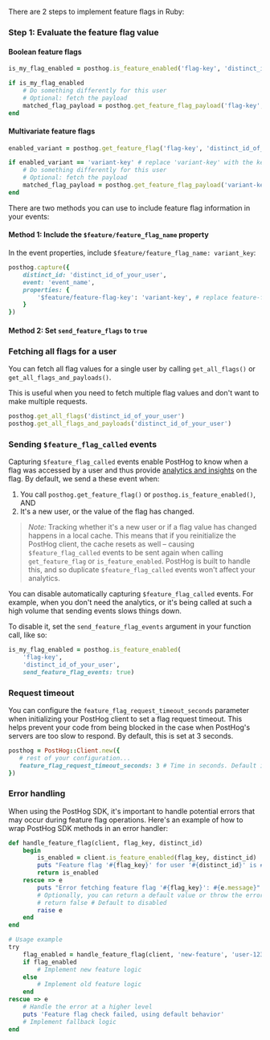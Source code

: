 There are 2 steps to implement feature flags in Ruby:

### Step 1: Evaluate the feature flag value

#### Boolean feature flags

```ruby
is_my_flag_enabled = posthog.is_feature_enabled('flag-key', 'distinct_id_of_your_user')

if is_my_flag_enabled
    # Do something differently for this user
    # Optional: fetch the payload
    matched_flag_payload = posthog.get_feature_flag_payload('flag-key', 'distinct_id_of_your_user')
end
```

#### Multivariate feature flags

```ruby
enabled_variant = posthog.get_feature_flag('flag-key', 'distinct_id_of_your_user')

if enabled_variant == 'variant-key' # replace 'variant-key' with the key of your variant
    # Do something differently for this user
    # Optional: fetch the payload
    matched_flag_payload = posthog.get_feature_flag_payload('variant-key', 'distinct_id_of_your_user')
end
```


<IncludePropertyInEvents />

There are two methods you can use to include feature flag information in your events:

#### Method 1: Include the `$feature/feature_flag_name` property

 In the event properties, include `$feature/feature_flag_name: variant_key`:

```ruby
posthog.capture({
    distinct_id: 'distinct_id_of_your_user',
    event: 'event_name',
    properties: {
        '$feature/feature-flag-key': 'variant-key', # replace feature-flag-key with your flag key. Replace 'variant-key' with the key of your variant
    }
})
```

#### Method 2: Set `send_feature_flags` to `true`


<RubySetSendFeatureFlagsTrue />

### Fetching all flags for a user

You can fetch all flag values for a single user by calling `get_all_flags()` or `get_all_flags_and_payloads()`.

This is useful when you need to fetch multiple flag values and don't want to make multiple requests.

```ruby  
posthog.get_all_flags('distinct_id_of_your_user')
posthog.get_all_flags_and_payloads('distinct_id_of_your_user') 
```

### Sending `$feature_flag_called` events

Capturing `$feature_flag_called` events enable PostHog to know when a flag was accessed by a user and thus provide [analytics and insights](/docs/product-analytics/insights) on the flag. By default, we send a these event when:

1. You call `posthog.get_feature_flag()` or `posthog.is_feature_enabled()`, AND 
2. It's a new user, or the value of the flag has changed. 

> *Note:* Tracking whether it's a new user or if a flag value has changed happens in a local cache. This means that if you reinitialize the PostHog client, the cache resets as well – causing `$feature_flag_called` events to be sent again when calling `get_feature_flag` or `is_feature_enabled`. PostHog is built to handle this, and so duplicate `$feature_flag_called` events won't affect your analytics.

You can disable automatically capturing `$feature_flag_called` events. For example, when you don't need the analytics, or it's being called at such a high volume that sending events slows things down.

To disable it, set the `send_feature_flag_events` argument in your function call, like so:

```ruby
is_my_flag_enabled = posthog.is_feature_enabled(
    'flag-key', 
    'distinct_id_of_your_user', 
    send_feature_flag_events: true)
```


<RubyOverrideServerProperties />

### Request timeout

You can configure the `feature_flag_request_timeout_seconds` parameter when initializing your PostHog client to set a flag request timeout. This helps prevent your code from being blocked in the case when PostHog's servers are too slow to respond. By default, this is set at 3 seconds.

```ruby
posthog = PostHog::Client.new({
   # rest of your configuration...
   feature_flag_request_timeout_seconds: 3 # Time in seconds. Default is 3.
})
```

### Error handling

When using the PostHog SDK, it's important to handle potential errors that may occur during feature flag operations. Here's an example of how to wrap PostHog SDK methods in an error handler:

```ruby
def handle_feature_flag(client, flag_key, distinct_id)
    begin
        is_enabled = client.is_feature_enabled(flag_key, distinct_id)
        puts "Feature flag '#{flag_key}' for user '#{distinct_id}' is #{is_enabled ? 'enabled' : 'disabled'}"
        return is_enabled
    rescue => e
        puts "Error fetching feature flag '#{flag_key}': #{e.message}"
        # Optionally, you can return a default value or throw the error
        # return false # Default to disabled
        raise e
    end
end

# Usage example
try
    flag_enabled = handle_feature_flag(client, 'new-feature', 'user-123') 
    if flag_enabled
        # Implement new feature logic
    else
        # Implement old feature logic
    end
rescue => e
    # Handle the error at a higher level
    puts 'Feature flag check failed, using default behavior'
    # Implement fallback logic  
end
```
